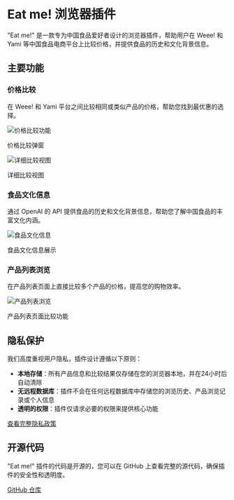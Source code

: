 # Eat me! 浏览器插件

"Eat me!" 是一款专为中国食品爱好者设计的浏览器插件，帮助用户在 Weee! 和 Yami 等中国食品电商平台上比较价格，并提供食品的历史和文化背景信息。

## 主要功能

### 价格比较

在 Weee! 和 Yami 平台之间比较相同或类似产品的价格，帮助您找到最优惠的选择。

<div className="flex flex-col md:flex-row gap-6 my-8">
  <div className="flex-1">
    <img 
      src="/food/plugin/small_window.png" 
      alt="价格比较功能" 
      className="rounded-lg shadow-md w-full"
    />
    <p className="text-center text-sm mt-2">价格比较弹窗</p>
  </div>
  <div className="flex-1">
    <img 
      src="/food/plugin/big_window.png" 
      alt="详细比较视图" 
      className="rounded-lg shadow-md w-full"
    />
    <p className="text-center text-sm mt-2">详细比较视图</p>
  </div>
</div>

### 食品文化信息

通过 OpenAI 的 API 提供食品的历史和文化背景信息，帮助您了解中国食品的丰富文化内涵。

<div className="my-8">
  <img 
    src="/food/plugin/detail_map.png" 
    alt="食品文化信息" 
    className="rounded-lg shadow-md w-full max-w-3xl mx-auto"
  />
  <p className="text-center text-sm mt-2">食品文化信息展示</p>
</div>

### 产品列表浏览

在产品列表页面上直接比较多个产品的价格，提高您的购物效率。

<div className="my-8">
  <img 
    src="/food/plugin/listing_page.png" 
    alt="产品列表浏览" 
    className="rounded-lg shadow-md w-full max-w-3xl mx-auto"
  />
  <p className="text-center text-sm mt-2">产品列表页面比较功能</p>
</div>

## 隐私保护

我们高度重视用户隐私，插件设计遵循以下原则：

- **本地存储**：所有产品信息和比较结果仅存储在您的浏览器本地，并在24小时后自动清除
- **无远程数据库**：插件不会在任何远程数据库中存储您的浏览历史、产品浏览记录或个人信息
- **透明的权限**：插件仅请求必要的权限来提供核心功能

<div className="mt-8 flex justify-center">
  <a 
    href="/food/plugin/privacy" 
    className="inline-block bg-jade-green text-white px-6 py-3 rounded-md hover:bg-jade-green/90 transition-colors duration-300"
  >
    查看完整隐私政策
  </a>
</div>

## 开源代码

"Eat me!" 插件的代码是开源的，您可以在 GitHub 上查看完整的源代码，确保插件的安全性和透明度。

<div className="mt-4 flex justify-center">
  <a 
    href="https://github.com/Bobbyztz/china-words-food" 
    target="_blank" 
    rel="noopener noreferrer" 
    className="inline-block bg-gray-800 text-white px-6 py-3 rounded-md hover:bg-gray-700 transition-colors duration-300"
  >
    GitHub 仓库
  </a>
</div>
